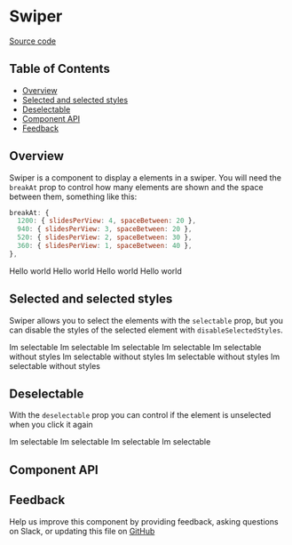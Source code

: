 
# Swiper

[Source code](https://github.com/leemonade/bubbles/tree/main/packages/components/src/informative/Swiper/Swiper.js)

## Table of Contents

<!-- START doctoc generated TOC please keep comment here to allow auto update -->
<!-- DON'T EDIT THIS SECTION, INSTEAD RE-RUN doctoc TO UPDATE -->

- [Overview](#overview)
- [Selected and selected styles](#selected-and-selected-styles)
- [Deselectable](#deselectable)
- [Component API](#component-api)
- [Feedback](#feedback)

## Overview

Swiper is a component to display a elements in a swiper. You will need the `breakAt` prop
to control how many elements are shown and the space between them, something like this:

```js
breakAt: {
  1200: { slidesPerView: 4, spaceBetween: 20 },
  940: { slidesPerView: 3, spaceBetween: 20 },
  520: { slidesPerView: 2, spaceBetween: 30 },
  360: { slidesPerView: 1, spaceBetween: 40 },
},
```

<ThemeProvider>
  <Swiper
    breakAt={{
      1200: { slidesPerView: 4, spaceBetween: 20 },
      940: { slidesPerView: 3, spaceBetween: 20 },
      520: { slidesPerView: 2, spaceBetween: 30 },
      360: { slidesPerView: 1, spaceBetween: 40 },
    }}
  >
    <Paper fullWidth>
      <Text>Hello world</Text>
    </Paper>
    <Paper fullWidth>
      <Text>Hello world</Text>
    </Paper>
    <Paper fullWidth>
      <Text>Hello world</Text>
    </Paper>
    <Paper fullWidth>
      <Text>Hello world</Text>
    </Paper>
  </Swiper>
</ThemeProvider>

## Selected and selected styles

Swiper allows you to select the elements with the `selectable` prop, but you can disable the styles of the selected element with `disableSelectedStyles`.

<ThemeProvider>
  <Swiper
    selectable
    breakAt={{
      1200: { slidesPerView: 4, spaceBetween: 20 },
      940: { slidesPerView: 3, spaceBetween: 20 },
      520: { slidesPerView: 2, spaceBetween: 30 },
      360: { slidesPerView: 1, spaceBetween: 40 },
    }}
  >
    <Paper fullWidth>
      <Text>Im selectable</Text>
    </Paper>
    <Paper fullWidth>
      <Text>Im selectable</Text>
    </Paper>
    <Paper fullWidth>
      <Text>Im selectable</Text>
    </Paper>
    <Paper fullWidth>
      <Text>Im selectable</Text>
    </Paper>
  </Swiper>
  <Box style={{ marginTop: 16 }} />
  <Swiper
    selectable
    disableSelectedStyles
    breakAt={{
      1200: { slidesPerView: 4, spaceBetween: 20 },
      940: { slidesPerView: 3, spaceBetween: 20 },
      520: { slidesPerView: 2, spaceBetween: 30 },
      360: { slidesPerView: 1, spaceBetween: 40 },
    }}
  >
    <Paper fullWidth>
      <Text>Im selectable without styles</Text>
    </Paper>
    <Paper fullWidth>
      <Text>Im selectable without styles</Text>
    </Paper>
    <Paper fullWidth>
      <Text>Im selectable without styles</Text>
    </Paper>
    <Paper fullWidth>
      <Text>Im selectable without styles</Text>
    </Paper>
  </Swiper>
</ThemeProvider>

## Deselectable

With the `deselectable` prop you can control if the element is unselected when you click it again

<ThemeProvider>
  <Swiper
    selectable
    deselectable={false}
    breakAt={{
      1200: { slidesPerView: 4, spaceBetween: 20 },
      940: { slidesPerView: 3, spaceBetween: 20 },
      520: { slidesPerView: 2, spaceBetween: 30 },
      360: { slidesPerView: 1, spaceBetween: 40 },
    }}
  >
    <Paper fullWidth>
      <Text>Im selectable</Text>
    </Paper>
    <Paper fullWidth>
      <Text>Im selectable</Text>
    </Paper>
    <Paper fullWidth>
      <Text>Im selectable</Text>
    </Paper>
    <Paper fullWidth>
      <Text>Im selectable</Text>
    </Paper>
  </Swiper>
</ThemeProvider>

## Component API

<Preview>
  <Story id="molecules-informative-swiper--playground" />
</Preview>

<Props of={Swiper} />

## Feedback

Help us improve this component by providing feedback, asking questions on Slack, or updating this file on
[GitHub](https://github.com/leemonade/bubbles/edit/main/packages/components/src/informative/Swiper/Swiper.mdx)
